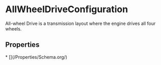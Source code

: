   
# AllWheelDriveConfiguration

All-wheel Drive is a transmission layout where the engine drives all four wheels.

## Properties

<Grid>
* [](/Properties/Schema.org/)
</Grid>

